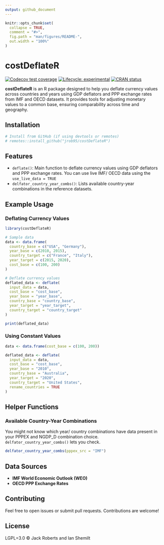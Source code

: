 ```yaml
---
output: github_document
---
```


<!-- README.md is generated from README.Rmd. Please edit that file -->

```r
knitr::opts_chunk$set(
  collapse = TRUE,
  comment = "#>",
  fig.path = "man/figures/README-",
  out.width = "100%"
)
```

# costDeflateR

<!-- badges: start -->
[![Codecov test coverage](https://codecov.io/gh/jrob95/costDeflateR/graph/badge.svg)](https://app.codecov.io/gh/jrob95/costDeflateR)
[![Lifecycle: experimental](https://img.shields.io/badge/lifecycle-experimental-orange.svg)](https://lifecycle.r-lib.org/articles/stages.html#experimental)
[![CRAN status](https://www.r-pkg.org/badges/version/costDeflateR)](https://CRAN.R-project.org/package=costDeflateR)
<!-- badges: end -->


**costDeflateR** is an R package designed to help you deflate currency values across countries and years using GDP deflators and PPP exchange rates from IMF and OECD datasets. It provides tools for adjusting monetary values to a common base, ensuring comparability across time and geography.

## Installation

```r
# Install from GitHub (if using devtools or remotes)
# remotes::install_github("jrob95/costDeflateR")
```

## Features

- `deflate()`: Main function to deflate currency values using GDP deflators and PPP exchange rates. You can use live IMF/ OECD data using the `use_live_data = TRUE`
- `delfator_country_year_combs()`: Lists available country-year combinations in the reference datasets.

## Example Usage

### Deflating Currency Values

```r
library(costDeflateR)

# Sample data
data <- data.frame(
  country_base = c("USA", "Germany"),
  year_base = c(2010, 2015),
  country_target = c("France", "Italy"),
  year_target = c(2015, 2020),
  cost_base = c(100, 200)
)

# Deflate currency values
deflated_data <- deflate(
  input_data = data,
  cost_base = "cost_base",
  year_base = "year_base",
  country_base = "country_base",
  year_target = "year_target",
  country_target = "country_target"
)

print(deflated_data)
```

### Using Constant Values

```r
data <- data.frame(cost_base = c(100, 200))

deflated_data <- deflate(
  input_data = data,
  cost_base = "cost_base",
  year_base = "2010",
  country_base = "Australia",
  year_target = "2020",
  country_target = "United States",
  rename_countries = TRUE
)
```

## Helper Functions

### Available Country-Year Combinations

You might not know which year/ country combinations have data present in your PPPEX and NGDP_D combination choice. `delfator_country_year_combs()` lets you check.

```r
delfator_country_year_combs(pppex_src = "IMF")
```


## Data Sources

- **IMF World Economic Outlook (WEO)**
- **OECD PPP Exchange Rates**

## Contributing
Feel free to open issues or submit pull requests. Contributions are welcome!

## License

LGPL=3.0 © Jack Roberts and Ian Shemilt
